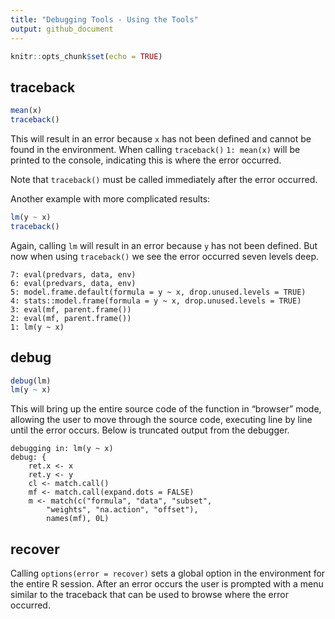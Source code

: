 ```yaml
---
title: "Debugging Tools - Using the Tools"
output: github_document
---
```


```r
knitr::opts_chunk$set(echo = TRUE)
```

## traceback

```r
mean(x)
traceback()
```
This will result in an error because `x` has not been defined and cannot be found in the environment. When calling `traceback()` `1: mean(x)` will be printed to the console, indicating this is where the error occurred. 

Note that `traceback()` must be called immediately after the error occurred.

Another example with more complicated results:

```r
lm(y ~ x)
traceback()
```
Again, calling `lm` will result in an error because `y` has not been defined. But now when using `traceback()` we see the error occurred seven levels deep.

```
7: eval(predvars, data, env)
6: eval(predvars, data, env)
5: model.frame.default(formula = y ~ x, drop.unused.levels = TRUE)
4: stats::model.frame(formula = y ~ x, drop.unused.levels = TRUE)
3: eval(mf, parent.frame())
2: eval(mf, parent.frame())
1: lm(y ~ x)
```

## debug

```r
debug(lm)
lm(y ~ x)
```
This will bring up the entire source code of the function in "browser" mode, allowing the user to move through the source code, executing line by line until the error occurs. Below is truncated output from the debugger.

```
debugging in: lm(y ~ x)
debug: {
    ret.x <- x
    ret.y <- y
    cl <- match.call()
    mf <- match.call(expand.dots = FALSE)
    m <- match(c("formula", "data", "subset", 
        "weights", "na.action", "offset"), 
        names(mf), 0L)
```

## recover

Calling `options(error = recover)` sets a global option in the environment for the entire R session. After an error occurs the user is prompted with a menu similar to the traceback that can be used to browse where the error occurred.


